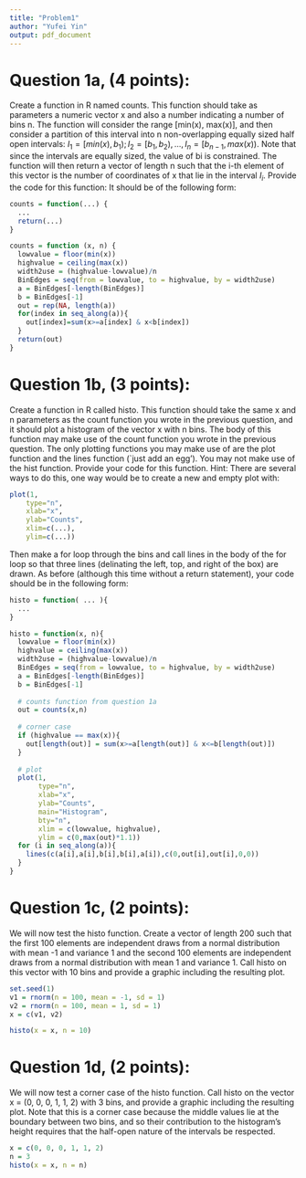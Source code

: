---
title: "Problem1"
author: "Yufei Yin"
output: pdf_document
---

# Question 1a, (4 points): 

Create a function in R named counts. This function should take as parameters a numeric vector x and also a number indicating a number of bins n. The function will consider the range [min(x), max(x)], and then consider a partition of this interval into n non-overlapping equally sized half open intervals: $I_1 = [min(x), b_1); I_2 = [b_1, b_2),..., I_n = [b_{n-1}, max(x))$. Note that since the intervals are equally sized, the value of bi is constrained. The function will then return a vector of length n such that the i-th element of this vector is the number of coordinates of x that lie in the interval $I_i$. Provide the code for this function: It should be of the following form:

```{r}
counts = function(...) {
  ...
  return(...)
}
```

\bigskip

```{r}
counts = function (x, n) {
  lowvalue = floor(min(x))
  highvalue = ceiling(max(x))
  width2use = (highvalue-lowvalue)/n
  BinEdges = seq(from = lowvalue, to = highvalue, by = width2use)
  a = BinEdges[-length(BinEdges)]
  b = BinEdges[-1]
  out = rep(NA, length(a))
  for(index in seq_along(a)){
    out[index]=sum(x>=a[index] & x<b[index])
  }
  return(out)
}
```

\newpage

# Question 1b, (3 points): 

Create a function in R called histo. This function should take the same x and n parameters as the count function you wrote in the previous question, and it should plot a histogram of the vector x with n bins. The body of this function may make use of the count function you wrote in the previous question. The only plotting functions you may make use of are the plot function and the lines function (`just add an egg'). You may not make use of the hist function. Provide your code for this function. Hint: There are several ways to do this, one way would be to create a new and empty plot with:

```{r eval=FALSE}
plot(1,
    type="n",
    xlab="x",
    ylab="Counts",
    xlim=c(...),
    ylim=c(...))
```

Then make a for loop through the bins and call lines in the body of the for loop so that three lines (delinating the left, top, and right of the box) are drawn. As before (although this time without a return statement), your code should be in the following form:

```{r}
histo = function( ... ){
  ...
}
```

\bigskip

```{r}
histo = function(x, n){
  lowvalue = floor(min(x))
  highvalue = ceiling(max(x))
  width2use = (highvalue-lowvalue)/n
  BinEdges = seq(from = lowvalue, to = highvalue, by = width2use)
  a = BinEdges[-length(BinEdges)]
  b = BinEdges[-1]
  
  # counts function from question 1a
  out = counts(x,n)
  
  # corner case
  if (highvalue == max(x)){
    out[length(out)] = sum(x>=a[length(out)] & x<=b[length(out)])
  }
  
  # plot
  plot(1,
       type="n",
       xlab="x",
       ylab="Counts",
       main="Histogram",
       bty="n",
       xlim = c(lowvalue, highvalue),
       ylim = c(0,max(out)*1.1))
  for (i in seq_along(a)){
    lines(c(a[i],a[i],b[i],b[i],a[i]),c(0,out[i],out[i],0,0))
  }
}
```

\newpage

# Question 1c, (2 points): 

We will now test the histo function. Create a vector of length 200 such that the first 100 elements are independent draws from a normal distribution with mean -1 and variance 1 and the second 100 elements are independent draws from a normal distribution with mean 1 and variance 1. Call histo on this vector with 10 bins and provide a graphic including the resulting plot.

```{r}
set.seed(1)
v1 = rnorm(n = 100, mean = -1, sd = 1)
v2 = rnorm(n = 100, mean = 1, sd = 1)
x = c(v1, v2)
```

```{r}
histo(x = x, n = 10)
```

\newpage

# Question 1d, (2 points): 

We will now test a corner case of the histo function. Call histo on the vector x = (0, 0, 0, 1, 1, 2) with 3 bins, and provide a graphic including the resulting plot. Note that this is a corner case because the middle values lie at the boundary between two bins, and so their contribution to the histogram's height requires that the half-open nature of the intervals be respected.

```{r}
x = c(0, 0, 0, 1, 1, 2)
n = 3
histo(x = x, n = n)
```

